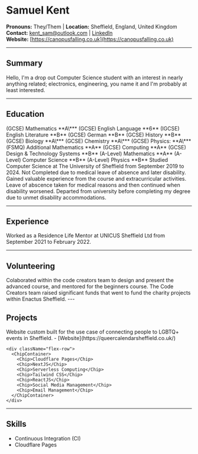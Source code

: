 
# Samuel Kent

**Pronouns:** They/Them | **Location:** Sheffield, England, United Kingdom <br/>
**Contact:** [kent_sam@outlook.com](mailto:kent_sam@outlook.com) | [LinkedIn](www.linkedin.com/in/kent-samuel) <br/>
**Website:** [https://canopusfalling.co.uk](https://canopusfalling.co.uk)

---

## Summary

Hello, I'm a drop out Computer Science student with an interest in nearly anything related; electronics, engineering, you name it and I'm probably at least interested.

---

## Education

<Timeline>
  <TimelineElement
    start="Sep 2008"
    end="Jun 2019"
    title="Bedford Modern School"
  ></TimelineElement>
  <TimelineElement start="June 2016">
    <ChipContainer>
      <Chip>(GCSE) Mathematics **A\***</Chip>
    </ChipContainer>
  </TimelineElement>
  <TimelineElement start="June 2017">
    <ChipContainer>
      <Chip>(GCSE) English Language **6**</Chip>
      <Chip>(IGCSE) English Literature **B**</Chip>
      <Chip>(GCSE) German **B**</Chip>
      <Chip>(GCSE) History **B**</Chip>
      <Chip>(GCSE) Biology **A\***</Chip>
      <Chip>(GCSE) Chemistry **A\***</Chip>
      <Chip>(GCSE) Physics: **A\***</Chip>
      <Chip>(FSMQ) Additional Mathematics **A**</Chip>
      <Chip>(GCSE) Computing **A**</Chip>
      <Chip>(GCSE) Design & Technology Systems **B**</Chip>
    </ChipContainer>
  </TimelineElement>
  <TimelineElement start="June 2019">
    <ChipContainer>
      <Chip>(A-Level) Mathematics **A**</Chip>
      <Chip>(A-Level) Computer Science **B**</Chip>
      <Chip>(A-Level) Physics **B**</Chip>
    </ChipContainer>
  </TimelineElement>
  <TimelineElement
    start="Sep 2019"
    end="Dec 2023"
    title="Bachelor of Science (BSC), Computer Science"
  >
    Studied Computer Science at The University of Sheffield from September 2019
    to 2024. Not Completed due to medical leave of absence and later disability.
    Gained valuable experience from the course and extracurricular activities.
  </TimelineElement>
  <TimelineElement start="Dec 2021" end="Sept 2023">
    Leave of abscence taken for medical reasons and then continued when
    disability worsened.
  </TimelineElement>
  <TimelineElement start="Dec 2023">
    Departed from university before completing my degree due to unmet disability
    accommodations.
  </TimelineElement>
</Timeline>

---

## Experience

<Timeline>
  <TimelineElement
    start="Sep 2021"
    end="Feb 2022"
    title="Residence Life Mentor"
  >
    Worked as a Residence Life Mentor at UNICUS Sheffield Ltd from September
    2021 to February 2022.
  </TimelineElement>
</Timeline>

---

## Volunteering

<Timeline>
  <TimelineElement
    start="Jan 2021"
    end="Jan 2022"
    title="Head Program Developer"
  >
    Colaborated within the code creators team to design and present the advanced
    course, and mentored for the beginners course. The Code Creators team raised
    significant funds that went to fund the charity projects within Enactus
    Sheffield.
  </TimelineElement>
</Timeline>
---

## Projects

<Timeline>
  <TimelineElement
    start="Jun 2023"
    end="present"
    title="Queer Calendar Sheffield"
  >
    Website custom built for the use case of connecting people to LGBTQ+ events
    in Sheffield. - [Website](https://queercalendarsheffield.co.uk/)

    <div className="flex-row">
      <ChipContainer>
        <Chip>Cloudflare Pages</Chip>
        <Chip>NextJS</Chip>
        <Chip>Serverless Computing</Chip>
        <Chip>Tailwind CSS</Chip>
        <Chip>ReactJS</Chip>
        <Chip>Social Media Management</Chip>
        <Chip>Email Management</Chip>
      </ChipContainer>
    </div>

  </TimelineElement>
</Timeline>

---

## Skills

- Continuous Integration (CI)
- Cloudflare Pages

